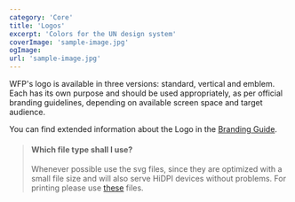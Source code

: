 ```yaml
---
category: 'Core'
title: 'Logos'
excerpt: 'Colors for the UN design system'
coverImage: 'sample-image.jpg'
ogImage:
url: 'sample-image.jpg'
---
```


WFP's logo is available in three versions: standard, vertical and
emblem. Each has its own purpose and should be used appropriately, as per
official branding guidelines, depending on available screen space and target
audience.

You can find extended information about the Logo in the [Branding Guide](https://multimedia.wfp.org/Share/23tkan8b083764852o51171483myj8ex).

> #### **Which file type shall I use?**
>
> Whenever possible use the svg files, since they are optimized with a small file size and will also serve HiDPI devices without problems. For printing
> please use [these](http://newgo.wfp.org/collection/logos) files.

<Logos />
